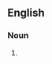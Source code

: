 {{also|technomads}}

==English==

===Noun===
{{head|en|noun form}}

# {{plural of|tech-nomad|lang=en}}